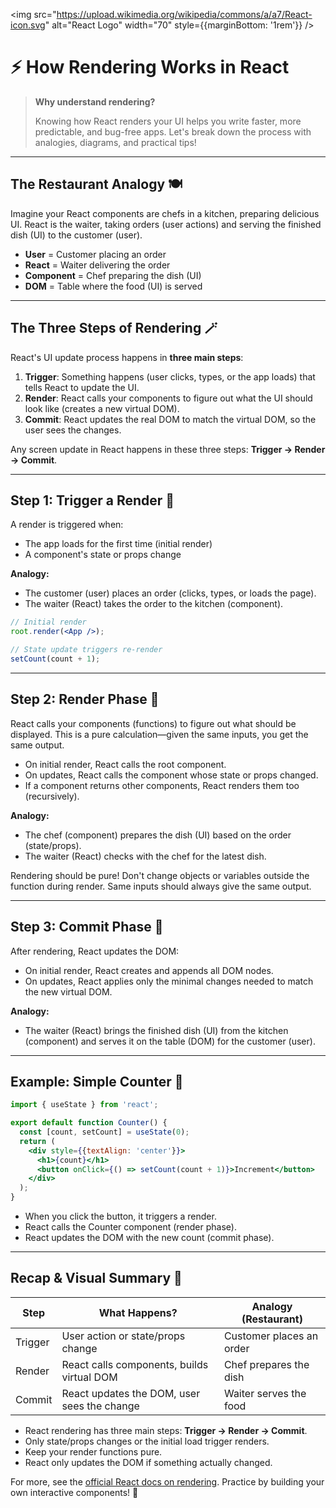 
<img src="https://upload.wikimedia.org/wikipedia/commons/a/a7/React-icon.svg" alt="React Logo" width="70" style={{marginBottom: '1rem'}} />

# ⚡ How Rendering Works in React

> **Why understand rendering?**
>
> Knowing how React renders your UI helps you write faster, more predictable, and bug-free apps. Let's break down the process with analogies, diagrams, and practical tips!

---

## The Restaurant Analogy 🍽️

Imagine your React components are chefs in a kitchen, preparing delicious UI. React is the waiter, taking orders (user actions) and serving the finished dish (UI) to the customer (user).

- **User** = Customer placing an order
- **React** = Waiter delivering the order
- **Component** = Chef preparing the dish (UI)
- **DOM** = Table where the food (UI) is served

---

## The Three Steps of Rendering 🪄

React's UI update process happens in **three main steps**:

1. **Trigger**: Something happens (user clicks, types, or the app loads) that tells React to update the UI.
2. **Render**: React calls your components to figure out what the UI should look like (creates a new virtual DOM).
3. **Commit**: React updates the real DOM to match the virtual DOM, so the user sees the changes.

<Callout type="info">Any screen update in React happens in these three steps: <b>Trigger → Render → Commit</b>.</Callout>

---

## Step 1: Trigger a Render 🚦

A render is triggered when:
- The app loads for the first time (initial render)
- A component's state or props change

**Analogy:**
- The customer (user) places an order (clicks, types, or loads the page).
- The waiter (React) takes the order to the kitchen (component).

```jsx
// Initial render
root.render(<App />);

// State update triggers re-render
setCount(count + 1);
```

---

## Step 2: Render Phase 🎨

React calls your components (functions) to figure out what should be displayed. This is a pure calculation—given the same inputs, you get the same output.

- On initial render, React calls the root component.
- On updates, React calls the component whose state or props changed.
- If a component returns other components, React renders them too (recursively).

**Analogy:**
- The chef (component) prepares the dish (UI) based on the order (state/props).
- The waiter (React) checks with the chef for the latest dish.

<Callout type="warning">Rendering should be pure! Don't change objects or variables outside the function during render. Same inputs should always give the same output.</Callout>

---

## Step 3: Commit Phase 📝

After rendering, React updates the DOM:
- On initial render, React creates and appends all DOM nodes.
- On updates, React applies only the minimal changes needed to match the new virtual DOM.

**Analogy:**
- The waiter (React) brings the finished dish (UI) from the kitchen (component) and serves it on the table (DOM) for the customer (user).

---

## Example: Simple Counter 🔢

```jsx
import { useState } from 'react';

export default function Counter() {
  const [count, setCount] = useState(0);
  return (
    <div style={{textAlign: 'center'}}>
      <h1>{count}</h1>
      <button onClick={() => setCount(count + 1)}>Increment</button>
    </div>
  );
}
```

- When you click the button, it triggers a render.
- React calls the Counter component (render phase).
- React updates the DOM with the new count (commit phase).

---

## Recap & Visual Summary 🚀

| Step    | What Happens?                                 | Analogy (Restaurant)         |
|---------|-----------------------------------------------|-----------------------------|
| Trigger | User action or state/props change             | Customer places an order    |
| Render  | React calls components, builds virtual DOM    | Chef prepares the dish      |
| Commit  | React updates the DOM, user sees the change   | Waiter serves the food      |

- React rendering has three main steps: <b>Trigger → Render → Commit</b>.
- Only state/props changes or the initial load trigger renders.
- Keep your render functions pure.
- React only updates the DOM if something actually changed.

<Callout type="success">For more, see the <a href="https://react.dev/learn/render-and-commit" target="_blank">official React docs on rendering</a>. Practice by building your own interactive components! 🎉</Callout>
